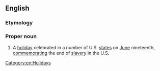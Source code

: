 ==English==

===Etymology===
{{blend|June|nineteenth|lang=en}}

===Proper noun===
{{wikipedia}}
{{en-proper noun}}
# {{lb|en|US}} A [[holiday]] celebrated in a number of U.S. [[state]]s on [[June]] nineteenth, [[commemorating|commemorating]] the end of [[slavery]] in the U.S.

[[Category:en:Holidays]]